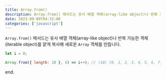 ```yaml
---
title: Array.from()
description: Array.from() 메서드는 유사 배열 객체(array-like object)나 반복 가능한 객체(iterable object)를 얕게 복사해 새로운 Array 객체를 만듭니다.
date: 2023-09-09T04:32:00
categories: ['javascript']
---
```


`Array.from()` 메서드는 유사 배열 객체(array-like object)나 반복 가능한 객체(iterable object)를 얕게 복사해 새로운 `Array` 객체를 만듭니다.

```js
let i = 0;

Array.from({ length: 10 }, () => i++); // (10) [0, 1, 2, 3, 4, 5, 6, 7, 8, 9]
```

end.
